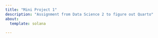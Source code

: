 ```yaml
---
title: "Mini Project 1"
description: "Assignment from Data Science 2 to figure out Quarto"
about:
  template: solana
 
---
```


